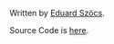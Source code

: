 Written by [Eduard Szöcs](http://edild.github.io/).

Source Code is [here](https://github.com/EDiLD/shinypower).
